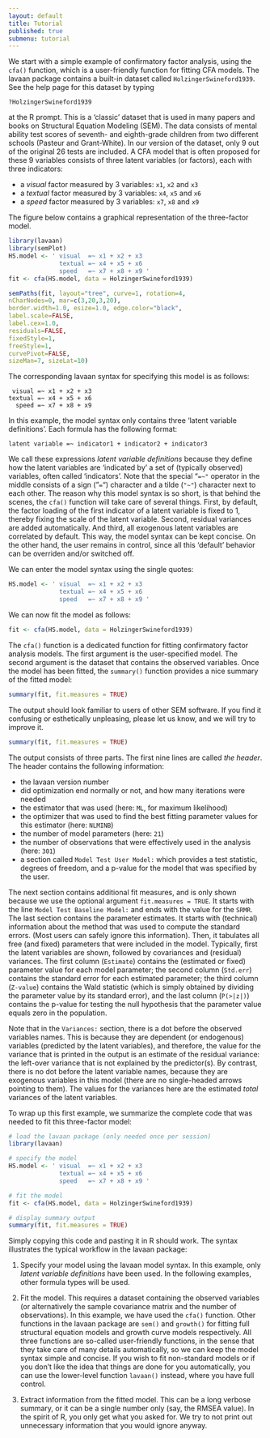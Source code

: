 ```yaml
---
layout: default
title: Tutorial
published: true
submenu: tutorial
---
```


We start with a simple example of confirmatory factor analysis, using the
`cfa()` function, which is a user-friendly function for fitting CFA models.
The lavaan package contains a built-in dataset called `HolzingerSwineford1939`.
See the help page for this dataset by typing

    ?HolzingerSwineford1939

at the R prompt. This is a 'classic' dataset that is used in many papers and
books on Structural Equation Modeling (SEM). The data consists of mental
ability test scores of seventh- and eighth-grade children from two different
schools (Pasteur and Grant-White). In our version of the dataset, only 9 out of
the original 26 tests are included. A CFA model that is often proposed for
these 9 variables consists of three latent variables (or factors), each with
three indicators:

-   a *visual* factor measured by 3 variables: `x1`, `x2` and `x3`
-   a *textual* factor measured by 3 variables: `x4`, `x5` and `x6`
-   a *speed* factor measured by 3 variables: `x7`, `x8` and `x9`

The figure below contains a graphical representation of the
three-factor model.

```r
library(lavaan)
library(semPlot)
HS.model <- ' visual  =~ x1 + x2 + x3
              textual =~ x4 + x5 + x6
              speed   =~ x7 + x8 + x9 '
fit <- cfa(HS.model, data = HolzingerSwineford1939)
```
```r
semPaths(fit, layout="tree", curve=1, rotation=4, 
nCharNodes=0, mar=c(3,20,3,20), 
border.width=1.0, esize=1.0, edge.color="black", 
label.scale=FALSE,
label.cex=1.0,
residuals=FALSE,
fixedStyle=1,
freeStyle=1,
curvePivot=FALSE,
sizeMan=7, sizeLat=10)
```
The corresponding lavaan syntax for specifying this model
is as follows:

     visual =~ x1 + x2 + x3
    textual =~ x4 + x5 + x6
      speed =~ x7 + x8 + x9

In this example, the model syntax only contains three ‘latent variable
definitions’. Each formula has the following format:

    latent variable =~ indicator1 + indicator2 + indicator3

We call these expressions *latent variable definitions* because they define how
the latent variables are 'indicated by' a set of (typically observed)
variables, often called 'indicators'. Note that the special "`=~"` operator in
the middle consists of a sign ("`=`") character and a tilde (`"~"`) character
next to each other. The reason why this model syntax is so short, is that
behind the scenes, the `cfa()` function will take care of several things.
First, by default, the factor loading of the first indicator of a latent
variable is fixed to 1, thereby fixing the scale of the latent variable.
Second, residual variances are added automatically. And third, all exogenous
latent variables are correlated by default. This way, the model syntax can be
kept concise. On the other hand, the user remains in control, since all this
'default' behavior can be overriden and/or switched off.

We can enter the model syntax using the single quotes:

```r
HS.model <- ' visual  =~ x1 + x2 + x3 
              textual =~ x4 + x5 + x6
              speed   =~ x7 + x8 + x9 '
```

We can now fit the model as follows:

```r
fit <- cfa(HS.model, data = HolzingerSwineford1939)
```

The `cfa()` function is a dedicated function for fitting confirmatory factor
analysis models. The first argument is the user-specified model. The second
argument is the dataset that contains the observed variables. Once the model
has been fitted, the `summary()` function provides a nice summary of the fitted
model:

```r
summary(fit, fit.measures = TRUE)
```

The output should look familiar to users of other SEM software. If you find it
confusing or esthetically unpleasing, please let us know, and we will
try to improve it. 

```r
summary(fit, fit.measures = TRUE)
```

The output consists of three parts. The first nine lines are called *the
header*. The header contains the following information:

- the lavaan version number
- did optimization end normally or not, and how many iterations were needed
- the estimator that was used (here: `ML`, for maximum likelihood)
- the optimizer that was used to find the best fitting parameter values for this estimator (here: `NLMINB`)
- the number of model parameters (here: `21`)
- the number of observations that were effectively used in the analysis (here: `301`)
- a section called `Model Test User Model:` which provides a test statistic,
degrees of freedom, and a p-value for the model that was specified by the
user.

The next section contains additional fit measures, and is only shown because we
use the optional argument `fit.measures = TRUE`. It starts with the line `Model
Test Baseline Model:` and ends with the value for the `SRMR`.  The last section
contains the parameter estimates. It starts with (technical) information 
about the method that was used to compute the standard errors. (Most users
can safely ignore this information).
Then, it tabulates
all free (and fixed) parameters that were included in the model. Typically,
first the latent variables are shown, followed by covariances and (residual)
variances. The first column (`Estimate`) contains the (estimated or fixed)
parameter value for each model parameter; the second column (`Std.err`)
contains the standard error for each estimated parameter; the third column
(`Z-value`) contains the Wald statistic (which is simply obtained by dividing
the parameter value by its standard error), and the last column (`P(>|z|)`)
contains the p-value for testing the null hypothesis that the parameter value
equals zero in the population.


Note that in the `Variances:` section, there is a dot before the observed
variables names. This is because they are dependent (or endogenous) variables
(predicted by the latent variables), and therefore, the value for the variance
that is printed in the output is an estimate of the residual variance: the
left-over variance that is not explained by the predictor(s). By contrast,
there is no dot before the latent variable names, because they are exogenous
variables in this model (there are no single-headed arrows pointing to
them).
The values for the variances here are the estimated *total* variances of the
latent variables.


To wrap up this first example, we summarize the complete code that
was needed to fit this three-factor model:

```r
# load the lavaan package (only needed once per session)
library(lavaan)

# specify the model
HS.model <- ' visual  =~ x1 + x2 + x3      
              textual =~ x4 + x5 + x6
              speed   =~ x7 + x8 + x9 '

# fit the model
fit <- cfa(HS.model, data = HolzingerSwineford1939)

# display summary output
summary(fit, fit.measures = TRUE)
```
 
Simply copying this code and pasting it in R should work. The syntax
illustrates the typical workflow in the lavaan package:

1.  Specify your model using the lavaan model syntax. In this example, only
*latent variable definitions* have been used. In the following examples, other
formula types will be used.

2.  Fit the model. This requires a dataset containing the observed variables
(or alternatively the sample covariance matrix and the number of observations).
In this example, we have used the `cfa()` function. Other functions in the
lavaan package are `sem()` and `growth()` for fitting full structural equation
models and growth curve models respectively. All three functions are so-called
user-friendly functions, in the sense that they take care of many details
automatically, so we can keep the model syntax simple and concise. If you wish
to fit non-standard models or if you don't like the idea that things are done
for you automatically, you can use the lower-level function `lavaan()` instead, 
where you have full control.

3.  Extract information from the fitted model. This can be a long verbose
summary, or it can be a single number only (say, the RMSEA value). In the
spirit of R, you only get what you asked for. We try to not print out
unnecessary information that you would ignore anyway.

